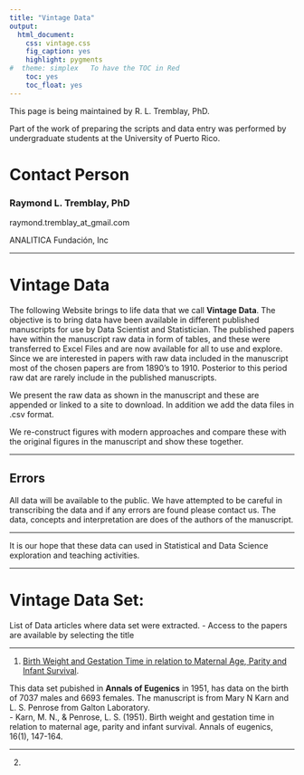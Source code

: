 ```yaml
---
title: "Vintage Data"
output:
  html_document:
    css: vintage.css
    fig_caption: yes
    highlight: pygments
#  theme: simplex   To have the TOC in Red
    toc: yes
    toc_float: yes
---
```


This page is being maintained by R. L. Tremblay, PhD. 

Part of the work of preparing the scripts and data entry was performed by undergraduate students at the University of Puerto Rico.  



# Contact Person

### Raymond L. Tremblay, PhD

raymond.tremblay_at_gmail.com

ANALITICA Fundación, Inc




***

# Vintage Data

The following Website brings to life data that we call **Vintage Data**. The objective is to bring data have been available in different published manuscripts for use by Data Scientist and Statistician. The published papers have within the manuscript raw data in form of tables, and these were transferred to Excel Files and are now available for all to use and explore. Since we are interested in papers with raw data included in the manuscript most of the chosen papers are from 1890's to 1910.  Posterior to this period raw dat are rarely include in the published manuscripts.   

We present the raw data as shown in the manuscript and these are appended or linked to a site to download. In addition we add the data files in .csv format.   

We re-construct figures with modern approaches and compare these with the original figures in the manuscript and show these together.   


*** 

## Errors

All data will be available to the public. We have attempted to be careful in transcribing the data and if any errors are found please contact us. The data, concepts and interpretation are does of the authors of the manuscript. 

***

It is our hope that these data can used in Statistical and Data Science exploration and teaching activities.  

***

# Vintage Data Set:

List of Data articles where data set were extracted.
  - Access to the papers are available by selecting the title
  
***  

1. [Birth Weight and Gestation Time in relation to Maternal Age, Parity and Infant Survival](Articles/KARN_et_al-1951-Annals_of_Eugenics.pdf).

This data set pubished in **Annals of Eugenics** in 1951, has data on the birth of 7037 males and 6693 females.  The manuscript is from Mary N Karn and L. S. Penrose from Galton Laboratory.  
 - Karn, M. N., & Penrose, L. S. (1951). Birth weight and gestation time in relation to maternal age, parity and infant survival. Annals of eugenics, 16(1), 147-164.
 
***

2. 
 
 
 



